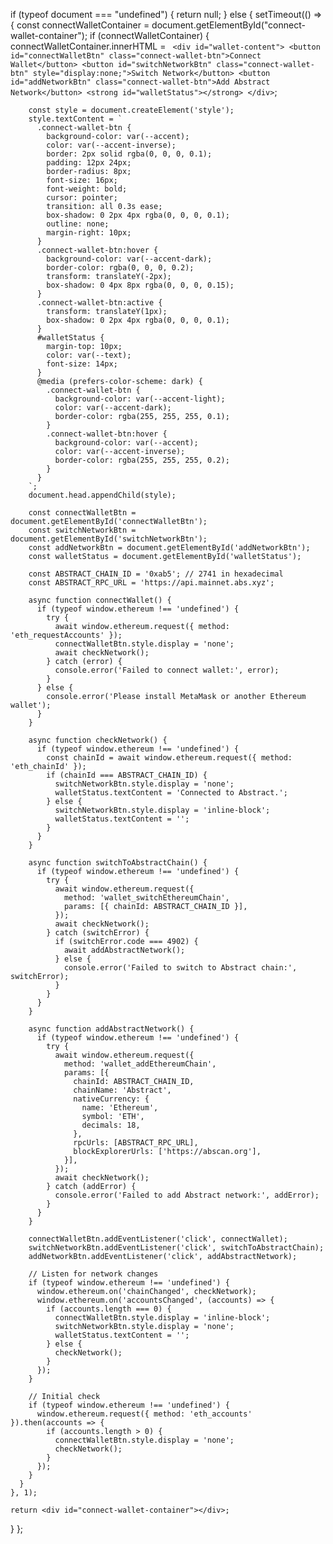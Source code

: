   if (typeof document === "undefined") {
    return null;
  } else {
    setTimeout(() => {
      const connectWalletContainer = document.getElementById("connect-wallet-container");
      if (connectWalletContainer) {
        connectWalletContainer.innerHTML = `
          <div id="wallet-content">
            <button id="connectWalletBtn" class="connect-wallet-btn">Connect Wallet</button>
            <button id="switchNetworkBtn" class="connect-wallet-btn" style="display:none;">Switch Network</button>
            <button id="addNetworkBtn" class="connect-wallet-btn">Add Abstract Network</button>
            <strong id="walletStatus"></strong>
          </div>`;

        const style = document.createElement('style');
        style.textContent = `
          .connect-wallet-btn {
            background-color: var(--accent);
            color: var(--accent-inverse);
            border: 2px solid rgba(0, 0, 0, 0.1);
            padding: 12px 24px;
            border-radius: 8px;
            font-size: 16px;
            font-weight: bold;
            cursor: pointer;
            transition: all 0.3s ease;
            box-shadow: 0 2px 4px rgba(0, 0, 0, 0.1);
            outline: none;
            margin-right: 10px;
          }
          .connect-wallet-btn:hover {
            background-color: var(--accent-dark);
            border-color: rgba(0, 0, 0, 0.2);
            transform: translateY(-2px);
            box-shadow: 0 4px 8px rgba(0, 0, 0, 0.15);
          }
          .connect-wallet-btn:active {
            transform: translateY(1px);
            box-shadow: 0 2px 4px rgba(0, 0, 0, 0.1);
          }
          #walletStatus {
            margin-top: 10px;
            color: var(--text);
            font-size: 14px;
          }
          @media (prefers-color-scheme: dark) {
            .connect-wallet-btn {
              background-color: var(--accent-light);
              color: var(--accent-dark);
              border-color: rgba(255, 255, 255, 0.1);
            }
            .connect-wallet-btn:hover {
              background-color: var(--accent);
              color: var(--accent-inverse);
              border-color: rgba(255, 255, 255, 0.2);
            }
          }
        `;
        document.head.appendChild(style);

        const connectWalletBtn = document.getElementById('connectWalletBtn');
        const switchNetworkBtn = document.getElementById('switchNetworkBtn');
        const addNetworkBtn = document.getElementById('addNetworkBtn');
        const walletStatus = document.getElementById('walletStatus');

        const ABSTRACT_CHAIN_ID = '0xab5'; // 2741 in hexadecimal
        const ABSTRACT_RPC_URL = 'https://api.mainnet.abs.xyz';

        async function connectWallet() {
          if (typeof window.ethereum !== 'undefined') {
            try {
              await window.ethereum.request({ method: 'eth_requestAccounts' });
              connectWalletBtn.style.display = 'none';
              await checkNetwork();
            } catch (error) {
              console.error('Failed to connect wallet:', error);
            }
          } else {
            console.error('Please install MetaMask or another Ethereum wallet');
          }
        }

        async function checkNetwork() {
          if (typeof window.ethereum !== 'undefined') {
            const chainId = await window.ethereum.request({ method: 'eth_chainId' });
            if (chainId === ABSTRACT_CHAIN_ID) {
              switchNetworkBtn.style.display = 'none';
              walletStatus.textContent = 'Connected to Abstract.';
            } else {
              switchNetworkBtn.style.display = 'inline-block';
              walletStatus.textContent = '';
            }
          }
        }

        async function switchToAbstractChain() {
          if (typeof window.ethereum !== 'undefined') {
            try {
              await window.ethereum.request({
                method: 'wallet_switchEthereumChain',
                params: [{ chainId: ABSTRACT_CHAIN_ID }],
              });
              await checkNetwork();
            } catch (switchError) {
              if (switchError.code === 4902) {
                await addAbstractNetwork();
              } else {
                console.error('Failed to switch to Abstract chain:', switchError);
              }
            }
          }
        }

        async function addAbstractNetwork() {
          if (typeof window.ethereum !== 'undefined') {
            try {
              await window.ethereum.request({
                method: 'wallet_addEthereumChain',
                params: [{
                  chainId: ABSTRACT_CHAIN_ID,
                  chainName: 'Abstract',
                  nativeCurrency: {
                    name: 'Ethereum',
                    symbol: 'ETH',
                    decimals: 18,
                  },
                  rpcUrls: [ABSTRACT_RPC_URL],
                  blockExplorerUrls: ['https://abscan.org'],
                }],
              });
              await checkNetwork();
            } catch (addError) {
              console.error('Failed to add Abstract network:', addError);
            }
          }
        }

        connectWalletBtn.addEventListener('click', connectWallet);
        switchNetworkBtn.addEventListener('click', switchToAbstractChain);
        addNetworkBtn.addEventListener('click', addAbstractNetwork);

        // Listen for network changes
        if (typeof window.ethereum !== 'undefined') {
          window.ethereum.on('chainChanged', checkNetwork);
          window.ethereum.on('accountsChanged', (accounts) => {
            if (accounts.length === 0) {
              connectWalletBtn.style.display = 'inline-block';
              switchNetworkBtn.style.display = 'none';
              walletStatus.textContent = '';
            } else {
              checkNetwork();
            }
          });
        }

        // Initial check
        if (typeof window.ethereum !== 'undefined') {
          window.ethereum.request({ method: 'eth_accounts' }).then(accounts => {
            if (accounts.length > 0) {
              connectWalletBtn.style.display = 'none';
              checkNetwork();
            }
          });
        }
      }
    }, 1);

    return <div id="connect-wallet-container"></div>;

  }
};
